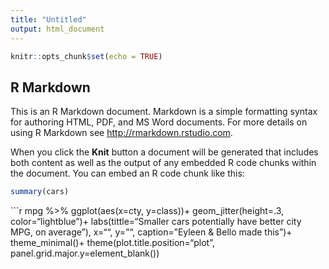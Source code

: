 ```yaml
---
title: "Untitled"
output: html_document
---
```


```r
knitr::opts_chunk$set(echo = TRUE)
```

## R Markdown

This is an R Markdown document. Markdown is a simple formatting syntax for authoring HTML, PDF, and MS Word documents. For more details on using R Markdown see <http://rmarkdown.rstudio.com>.

When you click the **Knit** button a document will be generated that includes both content as well as the output of any embedded R code chunks within the document. You can embed an R code chunk like this:

```r
summary(cars)
```

```r
mpg %>%
  ggplot(aes(x=cty,
             y=class))+
  geom_jitter(height=.3,
              color="lightblue")+
  labs(tittle="Smaller cars potentially have better city MPG, on average"),
x="",
y="",
caption="Eyleen & Bello made this")+
  theme_minimal()+
  theme(plot.title.position="plot",
        panel.grid.major.y=element_blank())



